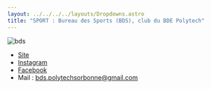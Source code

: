 ```yaml
---
layout: ../../../../layouts/Dropdowns.astro
title: "SPORT : Bureau des Sports (BDS), club du BDE Polytech"
---
```

![bds](/assets/assos/bds.svg)  
- [Site](https://www.polytech.sorbonne-universite.fr/vie-associative/bds)  
- [Instagram](https://www.instagram.com/bds_polytech_sorbonne/)  
- [Facebook](https://www.facebook.com/bds.polytechparisupmc)  
- Mail : bds.polytechsorbonne@gmail.com